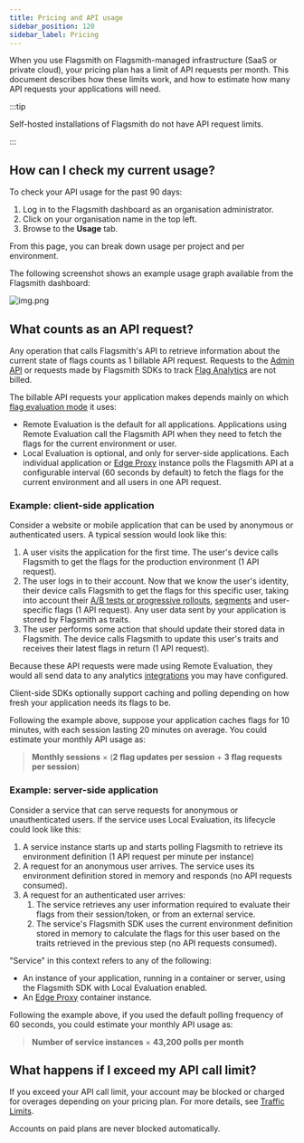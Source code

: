 ```yaml
---
title: Pricing and API usage
sidebar_position: 120
sidebar_label: Pricing
---
```


When you use Flagsmith on Flagsmith-managed infrastructure (SaaS or private cloud), your pricing plan has a limit of API
requests per month. This document describes how these limits work, and how to estimate how many API requests your
applications will need.

:::tip

Self-hosted installations of Flagsmith do not have API request limits.

:::

## How can I check my current usage?

To check your API usage for the past 90 days:

1. Log in to the Flagsmith dashboard as an organisation administrator.
2. Click on your organisation name in the top left.
3. Browse to the **Usage** tab.

From this page, you can break down usage per project and per environment.

The following screenshot shows an example usage graph available from the Flagsmith dashboard:

![img.png](usage-graph.png)

## What counts as an API request?

Any operation that calls Flagsmith's API to retrieve information about the current state of flags counts as 1 billable
API request. Requests to the [Admin API](/clients/rest#private-admin-api-endpoints) or requests made by Flagsmith SDKs
to track [Flag Analytics](/advanced-use/flag-analytics) are not billed.

The billable API requests your application makes depends mainly on which [flag evaluation mode](/clients) it uses:

-   Remote Evaluation is the default for all applications. Applications using Remote Evaluation call the Flagsmith API
    when they need to fetch the flags for the current environment or user.
-   Local Evaluation is optional, and only for server-side applications. Each individual application or
    [Edge Proxy](/advanced-use/edge-proxy) instance polls the Flagsmith API at a configurable interval (60 seconds by
    default) to fetch the flags for the current environment and all users in one API request.

### Example: client-side application

Consider a website or mobile application that can be used by anonymous or authenticated users. A typical session would
look like this:

1. A user visits the application for the first time. The user's device calls Flagsmith to get the flags for the
   production environment (1 API request).
2. The user logs in to their account. Now that we know the user's identity, their device calls Flagsmith to get the
   flags for this specific user, taking into account their
   [A/B tests or progressive rollouts](/advanced-use/ab-testing), [segments](/basic-features/segments) and user-specific
   flags (1 API request). Any user data sent by your application is stored by Flagsmith as traits.
3. The user performs some action that should update their stored data in Flagsmith. The device calls Flagsmith to update
   this user's traits and receives their latest flags in return (1 API request).

Because these API requests were made using Remote Evaluation, they would all send data to any analytics
[integrations](/integrations/) you may have configured.

Client-side SDKs optionally support caching and polling depending on how fresh your application needs its flags to be.

Following the example above, suppose your application caches flags for 10 minutes, with each session lasting 20 minutes
on average. You could estimate your monthly API usage as:

> **Monthly sessions** × (**2 flag updates per session** + **3 flag requests per session**)

### Example: server-side application

Consider a service that can serve requests for anonymous or unauthenticated users. If the service uses Local Evaluation,
its lifecycle could look like this:

1. A service instance starts up and starts polling Flagsmith to retrieve its environment definition (1 API request per
   minute per instance)
2. A request for an anonymous user arrives. The service uses its environment definition stored in memory and responds
   (no API requests consumed).
3. A request for an authenticated user arrives:
    1. The service retrieves any user information required to evaluate their flags from their session/token, or from an
       external service.
    2. The service's Flagsmith SDK uses the current environment definition stored in memory to calculate the flags for
       this user based on the traits retrieved in the previous step (no API requests consumed).

"Service" in this context refers to any of the following:

-   An instance of your application, running in a container or server, using the Flagsmith SDK with Local Evaluation
    enabled.
-   An [Edge Proxy](/advanced-use/edge-proxy) container instance.

Following the example above, if you used the default polling frequency of 60 seconds, you could estimate your monthly
API usage as:

> **Number of service instances** × **43,200 polls per month**

## What happens if I exceed my API call limit?

If you exceed your API call limit, your account may be blocked or charged for overages depending on your pricing plan.
For more details, see [Traffic Limits](/system-administration/system-limits#traffic-limits).

Accounts on paid plans are never blocked automatically.
